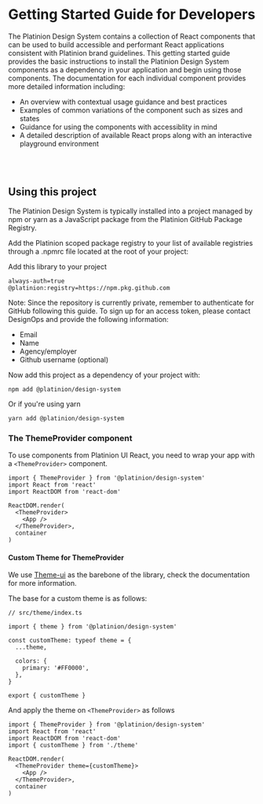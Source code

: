 
<Meta title="Getting Started/Developers" />

# Getting Started Guide for Developers

The Platinion Design System contains a collection of React components that can be used to build accessible and performant React applications consistent with Platinion brand guidelines. This getting started guide provides the basic instructions to install the Platinion Design System components as a dependency in your application and begin using those components. The documentation for each individual component provides more detailed information including:

- An overview with contextual usage guidance and best practices
- Examples of common variations of the component such as sizes and states
- Guidance for using the components with accessiblity in mind
- A detailed description of available React props along with an interactive playground environment

<br />
<br />

## Using this project

The Platinion Design System is typically installed into a project managed by npm or yarn as a JavaScript package from the Platinion GitHub Package Registry.

Add the Platinion scoped package registry to your list of available registries through a .npmrc file located at the root of your project:

Add this library to your project

```npmrc
always-auth=true
@platinion:registry=https://npm.pkg.github.com
```

Note: Since the repository is currently private, remember to authenticate for GitHub following this guide. To sign up for an access token, please contact DesignOps and provide the following information:

- Email
- Name
- Agency/employer
- Github username (optional)

Now add this project as a dependency of your project with:

```
npm add @platinion/design-system
```

Or if you're using yarn

```
yarn add @platinion/design-system
```

### The ThemeProvider component

To use components from Platinion UI React, you need to wrap your app with a `<ThemeProvider>` component.

```tsx
import { ThemeProvider } from '@platinion/design-system'
import React from 'react'
import ReactDOM from 'react-dom'

ReactDOM.render(
  <ThemeProvider>
    <App />
  </ThemeProvider>,
  container
)
```

#### Custom Theme for ThemeProvider

We use [Theme-ui](https://theme-ui.com/getting-started) as the barebone of the library, check the documentation for more information.

The base for a custom theme is as follows:

```tsx
// src/theme/index.ts

import { theme } from '@platinion/design-system'

const customTheme: typeof theme = {
  ...theme,

  colors: {
    primary: '#FF0000',
  },
}

export { customTheme }
```

And apply the theme on `<ThemeProvider>` as follows

```tsx
import { ThemeProvider } from '@platinion/design-system'
import React from 'react'
import ReactDOM from 'react-dom'
import { customTheme } from './theme'

ReactDOM.render(
  <ThemeProvider theme={customTheme}>
    <App />
  </ThemeProvider>,
  container
)
```
